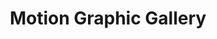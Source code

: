 ---
title: "Motion Graphic Gallery"
date:
image:
tools: ['AfterEffects', 'Illustrator', 'HTML', 'CSS', 'JS']
positives:
- "I had never heard of Lottie animation files before this project. The workflow iss uniquely challenging and interesting, and I think it could be used to add a lot of polish to a modern interface."
- "I originally completed this project as a member of the creative team. Coming back to it and implementing them onto a basic webpage as a developer was really exciting and gave me a good idea of how the designer -> developer pipeline should work."
negatives:
- "This project was more of an experiment than a formal project. Once I proved we could make them we moved on to higher business priorities"
- "The timing and sizes of the files didn't properly match the UI. The application originally had a composer menu of different sized icons making these lottie files look jarring next to one another."
- "I lost access to the Adobe Suite by the time I became a developer, making any changes to these files more difficult than its worth."
description: "This is an extremely basic webpage holding looping animations I designed as an example for our "
notes:
- "This project will likely be redesigned in the future. I'd like to add the animations to a click handler as well as make the UI look more realistic, but its not among my immediate priorities currently."
demoUrl: "./project-sites/lottie-project/index.html"
---